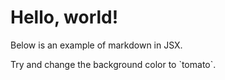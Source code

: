 # Hello, world!

Below is an example of markdown in JSX.

<div style={{ padding: "1rem", backgroundColor: "violet" }}>
  Try and change the background color to `tomato`.
</div>
